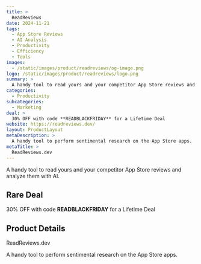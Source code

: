 ```yaml
---
title: >
  ReadReviews
date: 2024-11-21
tags:
  - App Store Reviews
  - AI Analysis
  - Productivity
  - Efficiency
  - Tools
images:
  - /static/images/product/readreviews/og-image.png
logo: /static/images/product/readreviews/logo.png
summary: >
  A handy tool to read yours and your competitor App Store reviews and analyze them with AI.
categories:
  - Productivity
subcategories:
  - Marketing
deal: >
  30% OFF with code **READBLACKFRIDAY** for a Lifetime Deal
website: https://readreviews.dev/
layout: ProductLayout
metaDescription: >
  A handy tool to perform sentimental research on the App Store apps.
metaTitle: >
  ReadReviews.dev
---
```

A handy tool to read yours and your competitor App Store reviews and analyze them with AI.

## Rare Deal

30% OFF with code **READBLACKFRIDAY** for a Lifetime Deal

## Product Details
ReadReviews.dev

A handy tool to perform sentimental research on the App Store apps.
